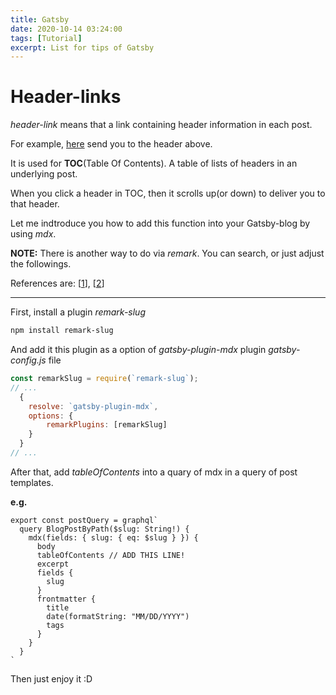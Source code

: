 ```yaml
---
title: Gatsby
date: 2020-10-14 03:24:00
tags: [Tutorial]
excerpt: List for tips of Gatsby
---
```

# Header-links

_header-link_ means that a link containing header information in each post.

For example, [here](https://catstail.netlify.app/2020/_Themes/Gatsby/#header-links) send you to the header above.

It is used for __TOC__(Table Of Contents). A table of lists of headers in an underlying post.

When you click a header in TOC, then it scrolls up(or down) to deliver you to that header.

Let me indtroduce you how to add this function into your Gatsby-blog by using _mdx_.

__NOTE:__ There is another way to do via _remark_. You can search, or just adjust the followings.

References are:
[[1](https://nickymeuleman.netlify.app/blog/table-of-contents)], 
[[2](https://blueshw.github.io/2020/05/30/table-of-contents/)]

---

First, install a plugin _remark-slug_

```bash
npm install remark-slug
```

And add it this plugin as a option of _gatsby-plugin-mdx_ plugin _gatsby-config.js_ file 

```json:title=gatsby-config.js
const remarkSlug = require(`remark-slug`);
// ...
  {
    resolve: `gatsby-plugin-mdx`,
    options: {
        remarkPlugins: [remarkSlug]
    }
  }
// ...
```

After that, add _tableOfContents_ into a quary of mdx in a query of post templates.

__e.g.__
```json:title=src/components/Posts/PostTemplate
export const postQuery = graphql`
  query BlogPostByPath($slug: String!) {
    mdx(fields: { slug: { eq: $slug } }) {
      body
      tableOfContents // ADD THIS LINE!
      excerpt
      fields {
        slug
      }
      frontmatter {
        title
        date(formatString: "MM/DD/YYYY")
        tags
      }
    }
  }
`
```

Then just enjoy it :D

